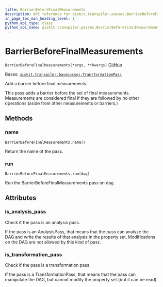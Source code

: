 ```yaml
---
title: BarrierBeforeFinalMeasurements
description: API reference for qiskit.transpiler.passes.BarrierBeforeFinalMeasurements
in_page_toc_min_heading_level: 1
python_api_type: class
python_api_name: qiskit.transpiler.passes.BarrierBeforeFinalMeasurements
---
```


# BarrierBeforeFinalMeasurements

<span id="qiskit.transpiler.passes.BarrierBeforeFinalMeasurements" />

`BarrierBeforeFinalMeasurements(*args, **kwargs)` [GitHub](https://github.com/qiskit/qiskit/tree/stable/0.23/qiskit/transpiler/passes/utils/barrier_before_final_measurements.py "view source code")

Bases: [`qiskit.transpiler.basepasses.TransformationPass`](qiskit.transpiler.TransformationPass "qiskit.transpiler.basepasses.TransformationPass")

Add a barrier before final measurements.

This pass adds a barrier before the set of final measurements. Measurements are considered final if they are followed by no other operations (aside from other measurements or barriers.)

## Methods

### name

<span id="qiskit.transpiler.passes.BarrierBeforeFinalMeasurements.name" />

`BarrierBeforeFinalMeasurements.name()`

Return the name of the pass.

### run

<span id="qiskit.transpiler.passes.BarrierBeforeFinalMeasurements.run" />

`BarrierBeforeFinalMeasurements.run(dag)`

Run the BarrierBeforeFinalMeasurements pass on dag.

## Attributes

<span id="qiskit.transpiler.passes.BarrierBeforeFinalMeasurements.is_analysis_pass" />

### is\_analysis\_pass

Check if the pass is an analysis pass.

If the pass is an AnalysisPass, that means that the pass can analyze the DAG and write the results of that analysis in the property set. Modifications on the DAG are not allowed by this kind of pass.

<span id="qiskit.transpiler.passes.BarrierBeforeFinalMeasurements.is_transformation_pass" />

### is\_transformation\_pass

Check if the pass is a transformation pass.

If the pass is a TransformationPass, that means that the pass can manipulate the DAG, but cannot modify the property set (but it can be read).

